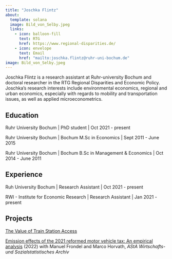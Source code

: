 ```yaml
---
title: "Joschka Flintz"
about:
  template: solana
  image: Bild_von_Selby.jpeg
  links:
    - icon: balloon-fill
      text: RTG 
      href: https://www.regional-disparities.de/
    - icon: envelope
      text: Email
      href: "mailto:joschka.flintz@ruhr-uni-bochum.de" 
image: Bild_von_Selby.jpeg
---
```


Joschka Flintz is a research assistant at Ruhr-university Bochum and doctoral researcher in the RTG Regional Disparities and Economic Policy. Joschka's research interests include environmental economics, regional and urban economics, especially with regards to mobility and transportation issues, as well as applied microeconometrics.

## Education

Ruhr University Bochum \| PhD student \| Oct 2021 - present

Ruhr University Bochum \| Bochum M.Sc in Economics \| Sept 2011 - June 2015

Ruhr University Bochum \| Bochum B.Sc in Management & Economics \| Oct 2014 - June 2011

## Experience

Ruh University Bochum \| Research Assistant \| Oct 2021 - present

RWI - Institute for Economic Research \| Research Assistant \| Jan 2021 - present

## Projects

[The Value of Train Station Access](../../projects/name_joschka/trainstation_houseprices.qmd)

[Emission effects of the 2021 reformed motor vehicle tax: An empirical analysis](../../projects/name_joschka/vehicle_tax.qmd) (2022) with Manuel Frondel and Marco Horvath, *AStA Wirtschafts-und Sozialstatistisches Archiv*
